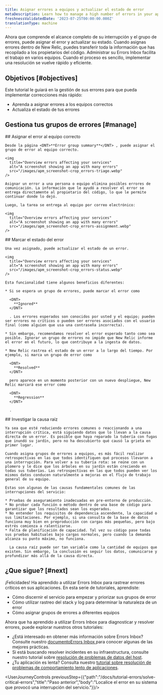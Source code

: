 ```yaml
---
title: Asignar errores a equipos y actualizar el estado de error
metaDescription: Learn how to manage a high number of errors in your app.
freshnessValidatedDate: '2023-07-25T00:00:00.000Z'
translationType: machine
---
```


Ahora que comprende el alcance completo de su interrupción y el grupo de errores, puede asignar el error y actualizar su estado. Cuando asignas errores dentro de New Relic, puedes transferir toda la información que has recopilado a los propietarios del código. Administrar su Errors Inbox facilita el trabajo en varios equipos. Cuando el proceso es sencillo, implementar una resolución se vuelve rápido y eficiente.

## Objetivos [#objectives]

Este tutorial le guiará en la gestión de sus errores para que pueda implementar correcciones más rápido:

* Aprenda a asignar errores a los equipos correctos
* Actualiza el estado de tus errores

## Gestiona tus grupos de errores [#manage]

<Steps>
  <Step>
    ## Asignar el error al equipo correcto

    Desde la página <DNT>**Error group summary**</DNT> , puede asignar el grupo de error al equipo correcto.

    <img
      title="Overview errors affecting your services"
      alt="A screenshot showing an app with many errors"
      src="/images/apm_screenshot-crop_errors-triage.webp"
    />

    Asignar un error a una persona o equipo elimina posibles errores de comunicación. La información que le ayudó a resolver el error se entrega directamente al propietario del código, lo que le permite continuar donde lo dejó.

    Luego, la tarea se entrega al equipo por correo electrónico:

    <img
      title="Overview errors affecting your services"
      alt="A screenshot showing an app with many errors"
      src="/images/apm_screenshot-crop_errors-assignment.webp"
    />
  </Step>

  <Step>
    ## Marcar el estado del error

    Una vez asignado, puede actualizar el estado de un error.

    <img
      title="Overview errors affecting your services"
      alt="A screenshot showing an app with many errors"
      src="/images/apm_screenshot-crop_errors-status.webp"
    />

    Esta funcionalidad tiene algunos beneficios diferentes:

    * Si se espera un grupo de errores, puede marcar el error como

      <DNT>
        **Ignored**
      </DNT>

      . Los errores esperados son conocidos por usted y el equipo; pueden ser errores no críticos o pueden ser errores asociados con el usuario final (como alguien que usa una contraseña incorrecta).

    * Sin embargo, recomendamos resolver el error esperado tanto como sea posible. Ignorar un grupo de errores no impide que New Relic informe el error en el futuro, lo que contribuye a la ingesta de datos.

    * New Relic rastrea el estado de un error a lo largo del tiempo. Por ejemplo, si marca un grupo de error como

      <DNT>
        **Resolved**
      </DNT>

      pero aparece en un momento posterior con un nuevo despliegue, New Relic marcará ese error como

      <DNT>
        **Regression**
      </DNT>

      .
  </Step>

  <Step>
    ## Investigar la causa raíz

    Ya sea que esté reduciendo errores comunes o reaccionando a una interrupción crítica, está siguiendo datos que lo llevan a la causa directa de un error. Es posible que haya reparado la tubería con fugas que inundó su jardín, pero no ha descubierto qué causó la grieta en primer lugar.

    Cuando asigna grupos de errores a equipos, es más fácil realizar retrospectivas en las que todos identifiquen qué procesos llevaron a una interrupción. Para volver a su tubería rota: se reúne con un plomero y le dice que los árboles en su jardín están creciendo en todas sus tuberías. Las retrospectivas en las que todos pueden ver los mismos datos conducen naturalmente a mejoras en el flujo de trabajo general de su equipo.

    Estas son algunas de las causas fundamentales comunes de las interrupciones del servicio:

    * Pruebas de aseguramiento inadecuadas en pre-entorno de producción.
    * No probar cada función o método dentro de una base de código para garantizar que los resultados sean los esperados.
    * No entender los requisitos de dependencia ascendente, la capacidad o sus limitaciones. Por ejemplo, si una consulta de la base de datos funciona muy bien en preproducción con cargas más pequeñas, pero bajo estrés comienza a ralentizarse.
    * Falta de planificación de capacidad. Tal vez su código pase todas sus pruebas habituales bajo cargas normales, pero cuando la demanda alcanza su punto máximo, no funciona.

      La causa raíz puede ser tan variable como la cantidad de equipos que existen. Sin embargo, la conclusión es seguir los datos, comunicarse y profundizar más allá de la causa directa.
  </Step>
</Steps>

## ¿Que sigue? [#next]

¡Felicidades! Ha aprendido a utilizar Errors Inbox para rastrear errores críticos en sus aplicaciones. En esta serie de tutoriales, aprendiste:

* Cómo discernir el servicio para empezar y priorizar sus grupos de error
* Cómo utilizar rastreo del stack y log para determinar la naturaleza de un error
* Cómo asignar grupos de errores a diferentes equipos

Ahora que ha aprendido a utilizar Errors Inbox para diagnosticar y resolver errores, puede explorar nuestros otros tutoriales:

* ¿Está interesado en obtener más información sobre Errors Inbox? Consulte nuestro [documentoErrors Inbox ](/docs/errors-inbox/errors-inbox)para conocer algunas de las mejores prácticas.
* Si está buscando resolver incidentes en su infraestructura, consulte nuestro tutorial sobre [resolución de problemas de datos del host](/docs/tutorial-troubleshoot-infra-hosts/collect-your-data).
* ¿Tu aplicación es lenta? Consulta nuestro [tutorial sobre resolución de problemas de comportamiento lento de aplicaciones](/docs/tutorial-app-slow/root-causes).

<UserJourneyControls previousStep={{"path":"/docs/tutorial-errors/solve-critical-errors","title":"Paso anterior","body":"Localice el error en su sistema que provocó una interrupción del servicio."}}/>
